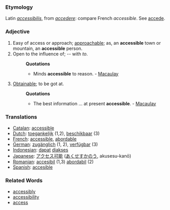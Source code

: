 === Etymology ===
Latin ''[[accessibilis]]'', from ''[[accedere]]'': compare French ''accessible''. See [[accede]].

=== Adjective ===
#Easy of access or approach; [[approachable]]; as, an '''accessible''' town or mountain, an '''accessible''' person.
#Open to the influence of; -- with ''to''.
#:'''Quotations'''
#:*Minds '''accessible''' to reason. - [[Macaulay]]
#[[Obtainable]]; to be got at.
#:'''Quotations'''
#:*The best information ... at present '''accessible'''. - [[Macaulay]]

=== Translations ===
*[[Catalan]]: [[accessible]]
*[[Dutch]]: [[toegankelijk]] (1,2), [[beschikbaar]] (3)
*[[French]]: [[accessible]], [[abordable]]
*[[German]]: [[zugänglich]] (1, 2), [[verfügbar]] (3)
*[[Indonesian]]: [[dapat]] [[akses|diakses]]
*[[Japanese]]: [[アクセス可能]] ([[あくせすかのう]], akusesu-kanō)
*[[Romanian]]: [[accesibil]] (1,3) [[abordabil]] (2)
*[[Spanish]]: [[accesible]]

=== Related Words ===
* [[accessibly]]
* [[accessibility]]
* [[access]]